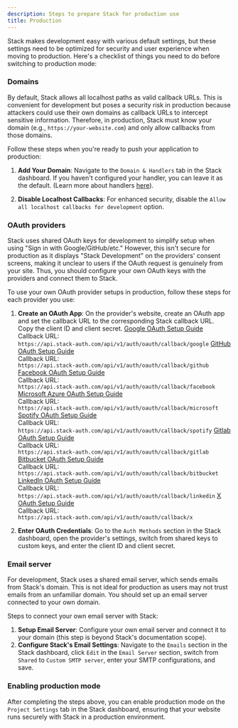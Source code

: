 ```yaml
---
description: Steps to prepare Stack for production use
title: Production
---
```


Stack makes development easy with various default settings, but these settings need to be optimized for security and user experience when moving to production. Here's a checklist of things you need to do before switching to production mode:

### Domains

By default, Stack allows all localhost paths as valid callback URLs. This is convenient for development but poses a security risk in production because attackers could use their own domains as callback URLs to intercept sensitive information. Therefore, in production, Stack must know your domain (e.g., `https://your-website.com`) and only allow callbacks from those domains.

Follow these steps when you're ready to push your application to production:

1. **Add Your Domain**: Navigate to the `Domain & Handlers` tab in the Stack dashboard. If you haven't configured your handler, you can leave it as the default. (Learn more about handlers [here](../sdk/objects/stack-app.mdx)).

2. **Disable Localhost Callbacks**: For enhanced security, disable the `Allow all localhost callbacks for development` option.

### OAuth providers

Stack uses shared OAuth keys for development to simplify setup when using "Sign in with Google/GitHub/etc." However, this isn't secure for production as it displays "Stack Development" on the providers' consent screens, making it unclear to users if the OAuth request is genuinely from your site. Thus, you should configure your own OAuth keys with the providers and connect them to Stack.

To use your own OAuth provider setups in production, follow these steps for each provider you use:

1. **Create an OAuth App**: On the provider's website, create an OAuth app and set the callback URL to the corresponding Stack callback URL. Copy the client ID and client secret.
   <Tabs>
     <Tab value="Google" label="Google">
       [Google OAuth Setup Guide](https://developers.google.com/identity/protocols/oauth2#1.-obtain-oauth-2.0-credentials-from-the-dynamic_data.setvar.console_name-.)  
       Callback URL:  
       `https://api.stack-auth.com/api/v1/auth/oauth/callback/google`
     </Tab>
     <Tab value="GitHub" label="GitHub">
       [GitHub OAuth Setup Guide](https://docs.github.com/en/apps/oauth-apps/building-oauth-apps/creating-an-oauth-app)  
       Callback URL:  
       `https://api.stack-auth.com/api/v1/auth/oauth/callback/github`
     </Tab>
     <Tab value="Facebook" label="Facebook">
       [Facebook OAuth Setup Guide](https://developers.facebook.com/docs/development/create-an-app/facebook-login-use-case)  
       Callback URL:  
       `https://api.stack-auth.com/api/v1/auth/oauth/callback/facebook`
     </Tab>
     <Tab value="Microsoft" label="Microsoft">
       [Microsoft Azure OAuth Setup Guide](https://learn.microsoft.com/en-us/entra/identity-platform/quickstart-register-app)  
       Callback URL:  
       `https://api.stack-auth.com/api/v1/auth/oauth/callback/microsoft`
     </Tab>
     <Tab value="Spotify" label="Spotify">
       [Spotify OAuth Setup Guide](https://developer.spotify.com/documentation/general/guides/app-settings/)  
       Callback URL:  
       `https://api.stack-auth.com/api/v1/auth/oauth/callback/spotify`
     </Tab>
     <Tab value="Gitlab" label="Gitlab">
       [Gitlab OAuth Setup Guide](https://docs.gitlab.com/ee/integration/oauth_provider.html)  
       Callback URL:  
       `https://api.stack-auth.com/api/v1/auth/oauth/callback/gitlab`
     </Tab>
     <Tab value="Bitbucket" label="Bitbucket">
       [Bitbucket OAuth Setup Guide](https://support.atlassian.com/bitbucket-cloud/docs/use-oauth-on-bitbucket-cloud)  
       Callback URL:  
       `https://api.stack-auth.com/api/v1/auth/oauth/callback/bitbucket`
     </Tab>
      <Tab value="LinkedIn" label="LinkedIn">
       [LinkedIn OAuth Setup Guide](https://learn.microsoft.com/en-us/linkedin/shared/authentication/authorization-code-flow?context=linkedin%2Fcontext&tabs=HTTPS1)  
       Callback URL:  
       `https://api.stack-auth.com/api/v1/auth/oauth/callback/linkedin`
     </Tab>
      <Tab value="X" label="X">
       [X OAuth Setup Guide](https://developer.x.com/en/docs/apps/overview)  
       Callback URL:  
       `https://api.stack-auth.com/api/v1/auth/oauth/callback/x`
     </Tab>
   </Tabs>

2. **Enter OAuth Credentials**: Go to the `Auth Methods` section in the Stack dashboard, open the provider's settings, switch from shared keys to custom keys, and enter the client ID and client secret.

### Email server

For development, Stack uses a shared email server, which sends emails from Stack's domain. This is not ideal for production as users may not trust emails from an unfamiliar domain. You should set up an email server connected to your own domain.

Steps to connect your own email server with Stack:
1. **Setup Email Server**: Configure your own email server and connect it to your domain (this step is beyond Stack's documentation scope).
2. **Configure Stack's Email Settings**: Navigate to the `Emails` section in the Stack dashboard, click `Edit` in the `Email Server` section, switch from `Shared` to `Custom SMTP server`, enter your SMTP configurations, and save.

### Enabling production mode

After completing the steps above, you can enable production mode on the `Project Settings` tab in the Stack dashboard, ensuring that your website runs securely with Stack in a production environment.
